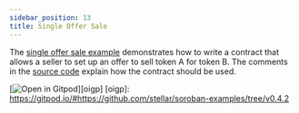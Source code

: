 ```yaml
---
sidebar_position: 13
title: Single Offer Sale
---
```


The [single offer sale example] demonstrates how to write a contract that allows a seller to set up an offer to sell token A for token B. The comments in the [source code] explain how the contract should be used.

[![Open in Gitpod](https://gitpod.io/button/open-in-gitpod.svg)][oigp]
[oigp]: https://gitpod.io/#https://github.com/stellar/soroban-examples/tree/v0.4.2

[single offer sale example]: https://github.com/stellar/soroban-examples/tree/v0.4.2/single_offer
[source code]: https://github.com/stellar/soroban-examples/blob/v0.4.2/single_offer/src/lib.rs

